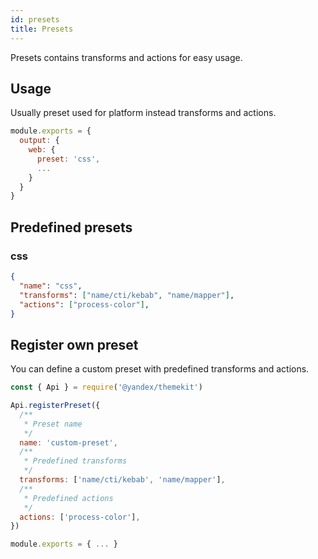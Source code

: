 ```yaml
---
id: presets
title: Presets
---
```


Presets contains transforms and actions for easy usage.

## Usage

Usually preset used for platform instead transforms and actions.

```js title="themekit.config.js"
module.exports = {
  output: {
    web: {
      preset: 'css',
      ...
    }
  }
}
```

## Predefined presets

### css

```json
{
  "name": "css",
  "transforms": ["name/cti/kebab", "name/mapper"],
  "actions": ["process-color"],
}
```

## Register own preset

You can define a custom preset with predefined transforms and actions.

```js title="themekit.config.js"
const { Api } = require('@yandex/themekit')

Api.registerPreset({
  /**
   * Preset name
   */
  name: 'custom-preset',
  /**
   * Predefined transforms
   */
  transforms: ['name/cti/kebab', 'name/mapper'],
  /**
   * Predefined actions
   */
  actions: ['process-color'],
})

module.exports = { ... }
```
